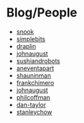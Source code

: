 # Blog/People

- [snook](https://snook.ca/archives/html_and_css/top_css_tips/)
- [simplebits](http://vault.simplebits.com/notebook/2005/05/23/negative/)
- [draplin](http://www.draplin.com/)
- [johnaugust](https://johnaugust.com/2012/breaking-down-big-fish)
- [sushiandrobots](https://www.sushiandrobots.com/)
- [aneventapart](https://aneventapart.com/news/post/marcotte2012RWD)
- [shauninman](http://shauninman.com/pendium/)
- [frankchimero](https://frankchimero.com/)
- [johnaugust](https://johnaugust.com/)
- [philcoffman](https://philcoffman.com/)
- [dan-taylor](http://www.dan-taylor.com/#portfolio=)
- [stanleychow](http://www.stanleychow.co.uk/)
